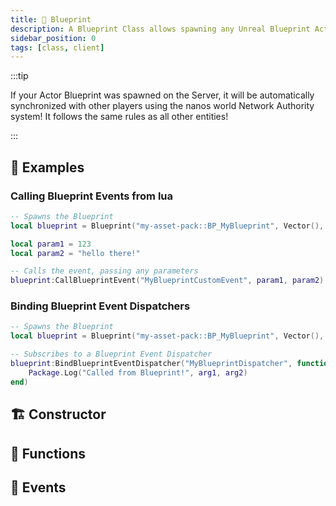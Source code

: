 ```yaml
---
title: 🔣 Blueprint
description: A Blueprint Class allows spawning any Unreal Blueprint Actor in nanos world.
sidebar_position: 0
tags: [class, client]
---
```


<HeaderDeclaration type="Class" name="Blueprint" image="/img/docs/blueprint.webp" />

:::tip

If your Actor Blueprint was spawned on the Server, it will be automatically synchronized with other players using the nanos world Network Authority system! It follows the same rules as all other entities!

:::


## 🎒 Examples

### Calling Blueprint Events from lua

```lua Client/index.lua
-- Spawns the Blueprint
local blueprint = Blueprint("my-asset-pack::BP_MyBlueprint", Vector(), Rotator())

local param1 = 123
local param2 = "hello there!"

-- Calls the event, passing any parameters
blueprint:CallBlueprintEvent("MyBlueprintCustomEvent", param1, param2)
```


### Binding Blueprint Event Dispatchers

```lua Client/index.lua
-- Spawns the Blueprint
local blueprint = Blueprint("my-asset-pack::BP_MyBlueprint", Vector(), Rotator())

-- Subscribes to a Blueprint Event Dispatcher
blueprint:BindBlueprintEventDispatcher("MyBlueprintDispatcher", function(arg1, arg2)
    Package.Log("Called from Blueprint!", arg1, arg2)
end)
```


## 🏗️ Constructor

<ConstructorDeclaration type="Class" name="Blueprint" />


## 🦠 Functions

<FunctionsDeclaration type="Class" name="Blueprint" />


## 🚀 Events

<EventsDeclaration type="Class" name="Blueprint" />